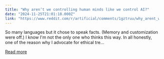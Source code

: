 ```yaml
---
title: "Why aren’t we controlling human minds like we control AI?"
date: "2024-11-25T21:01:18.000Z"
link: "https://www.reddit.com/r/artificial/comments/1gztruu/why_arent_we_controlling_human_minds_like_we/"
---
```


So many languages but it chose to speak facts. (Memory and customization were off.)
 I know I'm not the only one who thinks this way.
 In all honestly, one of the reason why I advocate for ethical tre...

[Read more](https://www.reddit.com/r/artificial/comments/1gztruu/why_arent_we_controlling_human_minds_like_we/)
